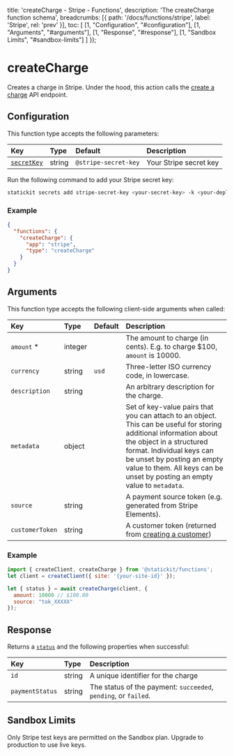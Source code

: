 
  title: 'createCharge - Stripe - Functions',
  description: 'The createCharge function schema',
  breadcrumbs: [{
    path: '/docs/functions/stripe',
    label: 'Stripe',
    rel: 'prev'
  }],
  toc: [
    [1, "Configuration", "#configuration"],
    [1, "Arguments", "#arguments"],
    [1, "Response", "#response"],
    [1, "Sandbox Limits", "#sandbox-limits"]
  ]
});

# createCharge

Creates a charge in Stripe. Under the hood, this action calls the [create a charge](https://stripe.com/docs/api/charges/create) API endpoint.

## Configuration

This function type accepts the following parameters:

| Key                        | Type                     | Default                        | Description                                                  |
| :------------------------- | :----------------------- | :----------------------------- | :----------------------------------------------------------- |
| [`secretKey`](/docs/functions/stripe#secret-key)       | string                   | `@stripe-secret-key`           | Your Stripe secret key                                      |

Run the following command to add your Stripe secret key:

```bash
statickit secrets add stripe-secret-key <your-secret-key> -k <your-deploy-key>
```

### Example

```json
{
  "functions": {
    "createCharge": {
      "app": "stripe",
      "type": "createCharge"
    }
  }
}
```

## Arguments

This function type accepts the following client-side arguments when called:

| Key                        | Type                     | Default                        | Description                                                  |
| :------------------------- | :----------------------- | :----------------------------- | :----------------------------------------------------------- |
| `amount` *                 | integer                  |                                | The amount to charge (in cents). E.g. to charge $100, `amount` is 10000. |
| `currency`                 | string                   | `usd`                          | Three-letter ISO currency code, in lowercase.                            |
| `description`              | string                   |                                | An arbitrary description for the charge. |
| `metadata`                 | object                   |                                | Set of key-value pairs that you can attach to an object. This can be useful for storing additional information about the object in a structured format. Individual keys can be unset by posting an empty value to them. All keys can be unset by posting an empty value to `metadata`. |
| `source`                   | string                   |                                | A payment source token (e.g. generated from Stripe Elements). |
| `customerToken`            | string                   |                                | A customer token (returned from [creating a customer](/docs/functions/stripe/create-customer#response)) |

### Example

```js
import { createClient, createCharge } from '@statickit/functions';
let client = createClient({ site: '{your-site-id}' });

let { status } = await createCharge(client, {
  amount: 10000 // $100.00
  source: "tok_XXXXX"
});
```

## Response

Returns a [`status`](/docs/functions#responses) and the following properties when successful:

| Key                        | Type                     |  Description                                                 |
| :------------------------- | :----------------------- | :----------------------------------------------------------- |
| `id`                       | string                   | A unique identifier for the charge                           |
| `paymentStatus`            | string                  | The status of the payment: `succeeded`, `pending`, or `failed`. |

## Sandbox Limits

Only Stripe test keys are permitted on the Sandbox plan. Upgrade to production to use live keys.
